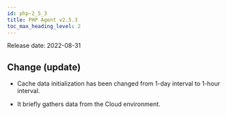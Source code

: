 ```yaml
---
id: php-2_5_3
title: PHP Agent v2.5.3
toc_max_heading_level: 2
---
```



Release date: 2022-08-31

## Change (update)

- Cache data initialization has been changed from 1-day interval to 1-hour interval. 

- It briefly gathers data from the Cloud environment.
